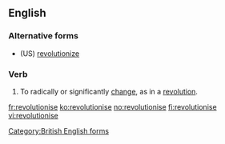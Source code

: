 ==English==

===Alternative forms===
* (US) [[revolutionize]]

===Verb===
{{en-verb|revolutionis}}

# To radically or significantly [[change]], as in a [[revolution]].

[[Category:British English forms]]

[[fr:revolutionise]]
[[ko:revolutionise]]
[[no:revolutionise]]
[[fi:revolutionise]]
[[vi:revolutionise]]